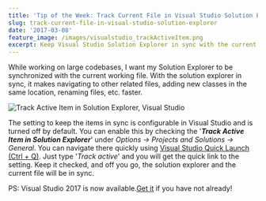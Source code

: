 ```yaml
---
title: 'Tip of the Week: Track Current File in Visual Studio Solution Explorer'
slug: track-current-file-in-visual-studio-solution-explorer
date: '2017-03-08'
feature_image: /images/visualstudio_trackActiveItem.png
excerpt: Keep Visual Studio Solution Explorer in sync with the current working file.
---
```

While working on large codebases, I want my Solution Explorer to be synchronized with the current working file. With the solution explorer in sync, it makes navigating to other related files, adding new classes in the same location, renaming files, etc. faster.

![Track Active Item in Solution Explorer, Visual Studio](/images/visualstudio_trackActiveItem.png)

The setting to keep the items in sync is configurable in Visual Studio and is turned off by default. You can enable this by checking the '**_Track Active Item in Solution Explorer_**' under _Options -> Projects and Solutions -> General_. You can navigate there quickly using [Visual Studio Quick Launch (Ctrl + Q)](/blog/quick-launch-in-visual-studio/). Just type '_Track active_' and you will get the quick link to the setting. Keep it checked, and off you go, the solution explorer and the current file will be in sync.

PS: Visual Studio 2017 is now available.[Get it](https://www.visualstudio.com/downloads/) if you have not already!
